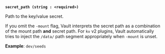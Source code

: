 <a id="kv-arg-secret_path" />

**`secret_path (string : <required>)`**

Path to the key/value secret.

<Note>

If you omit the `-mount` flag, Vault interprets the secret path as a combination
of the mount path **and** secret path. For `kv` v2 plugins, Vault automatically
tries to inject the `/data/` path segment appropriately when `-mount` is unset.

</Note>

**Example**: `dev/seeds`